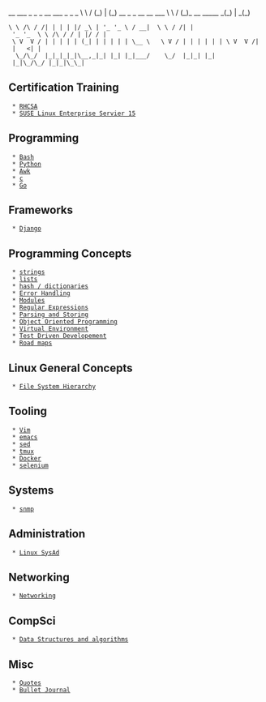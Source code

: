__        ___ _ _ _                      __     ___                   _ _    _
\ \      / (_) | (_) __ _ _ __ __   ___  \ \   / (_)_ __ _____      _(_) | _(_)
 \ \ /\ / /| | | | |/ _\ | '_ '_ \ / __|  \ \ / /| | '_ '_  \ \ /\ / / | |/ / |
  \ V  V / | | | | | (_| | | | | | \__ \   \ V / | | | | | | \ V  V /| |   <| |
   \_/\_/  |_|_|_|_|\__,_|_| |_| |_|___/    \_/  |_|_| |_| |_|\_/\_/ |_|_|\_\_|

== Certification Training ==
  * [[RHCSA]]
  * [[SUSE Linux Enterprise Servier 15]]

== Programming ==
  * [[Bash]]
  * [[Python]]
  * [[Awk]]
  * [[c]]
  * [[Go]]

== Frameworks ==
  * [[Django]]

== Programming Concepts ==
  * [[programmingConcepts/strings|strings]]
  * [[programmingConcepts/lists|lists]]
  * [[programmingConcepts/hash-dict|hash / dictionaries]]
  * [[programmingConcepts/Error_handling|Error Handling]]
  * [[programmingConcepts/Modules|Modules]]
  * [[programmingConcepts/re|Regular Expressions]]
  * [[programmingConcepts/parsing-storing|Parsing and Storing]]
  * [[programmingConcepts/oop|Object Oriented Programming]]
  * [[programmingConcepts/virtual_environment|Virtual Environment]]
  * [[programmingConcepts/TDD|Test Driven Developement]]
  * [[programmingConcepts/roadmaps|Road maps]]

== Linux General Concepts ==
  * [[linuxGeneralConcepts/fhs|File System Hierarchy]]

== Tooling ==
  * [[Vim]]
  * [[emacs]]
  * [[sed]]
  * [[Tmux|tmux]]
  * [[Docker]]
  * [[selenium]]

== Systems ==
  * [[snmp]]

== Administration ==
  * [[Linux SysAd]]

== Networking ==
  * [[Networking]]

== CompSci ==
  * [[Data Structures and algorithms]]

== Misc ==
  * [[Quotes]]
  * [[bujo|Bullet Journal]]
